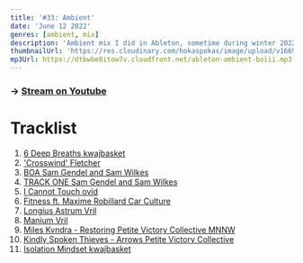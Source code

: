 ```yaml
---
title: '#33: Ambient'
date: 'June 12 2022'
genres: [ambient, mix]
description: 'Ambient mix I did in Ableton, sometime during winter 2022'
thumbnailUrl: 'https://res.cloudinary.com/hokaspokas/image/upload/v1669536582/goosebumpsfm/gb33_qq3bhx.png'
mp3Url: https://dtbwbe0itow7v.cloudfront.net/ableton-ambient-boiii.mp3
---
```


### -> [Stream on Youtube](https://youtu.be/QuUAIQbLsVE)

# Tracklist

1. [6 Deep Breaths kwajbasket](https://kwajbasket.bandcamp.com/album/6-deep-breaths)
2. ['Crosswind' Fletcher](https://steveosullivan-mosaicrecords.bandcamp.com/album/mechanical-garden-mosaic-dtl01)
3. [BOA Sam Gendel and Sam Wilkes](https://leavingrecords.bandcamp.com/album/music-for-saxofone-and-bass-guitar)
4. [TRACK ONE Sam Gendel and Sam Wilkes](https://leavingrecords.bandcamp.com/album/music-for-saxofone-and-bass-guitar)
5. [I Cannot Touch ovïd](https://opentapes.bandcamp.com/album/frail-gesture)
6. [Fitness ft. Maxime Robillard Car Culture](https://lightheadrecords.bandcamp.com/album/dead-rock)
7. [Longius Astrum Vril](https://vrilofficial.bandcamp.com/album/anima-mundi)
8. [Manium Vril](https://vrilofficial.bandcamp.com/album/anima-mundi)
9. [Miles Kvndra - Restoring Petite Victory Collective MNNW](https://petitevictorycollective.bandcamp.com/album/mnnw)
10. [Kindly Spoken Thieves - Arrows Petite Victory Collective](https://petitevictorycollective.bandcamp.com/album/mnnw)
11. [Isolation Mindset kwajbasket](https://kwajbasket.bandcamp.com/track/isolation-mindset)

<Playlist url="651oo3KB6qwFGBCH6LLQSY" />
